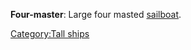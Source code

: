 {{Orphan|date=August 2006}} 
{{context}}
{{copy to wiktionary}}
{{unreferenced||date=June 2006}}
'''Four-master''': Large four masted [[sailboat]].
[[Category:Tall ships]]

{{ship-type-stub}}